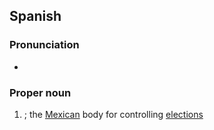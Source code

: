 {{also|ife}}
==Spanish==

===Pronunciation===
* {{es-IPA}}

===Proper noun===
{{head|es|proper noun}}

# {{initialism of|es|[[w:Instituto Federal Electoral|Instituto Federal Electoral]]}}; the [[Mexican]] body for controlling [[election]]s